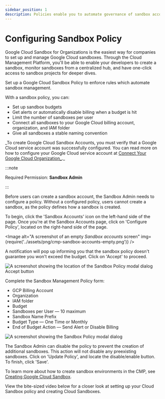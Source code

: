 ```yaml
---
sidebar_position: 1
description: Policies enable you to automate governance of sandbox accounts created by your developers.
---
```


# Configuring Sandbox Policy

Google Cloud Sandbox for Organizations is the easiest way for companies to set up and manage Google Cloud sandboxes. Through the Cloud Management Platform, you'll be able to enable your developers to create a sandbox, monitor sandboxes from a centralized hub, and have one-click access to sandbox projects for deeper dives.

Set up a Google Cloud Sandbox Policy to enforce rules which automate sandbox management.

With a sandbox policy, you can:

- Set up sandbox budgets
- Get alerts or automatically disable billing when a budget is hit
- Limit the number of sandboxes per user
- Connect all sandboxes to your Google Cloud billing account, organization, and IAM folder
- Give all sandboxes a stable naming convention

_To create Google Cloud Sandbox Accounts, you must verify that a Google Cloud service account was successfully configured. You can read more on how to configure your Google Cloud service account at [Connect Your Google Cloud Organization_](../google-cloud/connect-google-cloud-service-account.mdx).\_

:::note

Required Permission: **Sandbox Admin**

:::

Before users can create a sandbox account, the Sandbox Admin needs to configure a policy. Without a configured policy, users cannot create a sandbox, as the policy defines how a sandbox is created.

To begin, click the 'Sandbox Accounts' icon on the left-hand side of the page. Once you're at the Sandbox Accounts page, click on 'Configure Policy', located on the right-hand side of the page.


<Image
  alt="A screenshot of an empty _Sandbox accounts_ screen"
  img={require('../assets/png/cmp-sandbox-accounts-empty.png')}
/>

A notification will pop up informing you that the sandbox policy doesn't guarantee you won't exceed the budget. Click on 'Accept' to proceed.

![A screenshot showing the location of the Sandbox Policy modal dialog Accept button](../assets/png/cmp-sandbox-policy-1.png)

Complete the Sandbox Management Policy form:

- GCP Billing Account
- Organization
- IAM folder
- Budget
- Sandboxes per User &mdash; 10 maximum
- Sandbox Name Prefix
- Budget Type &mdash; One Time or Monthly
- End of Budget Action &mdash; Send Alert or Disable Billing

![A screenshot showing the Sandbox Policy modal dialog](../assets/png/cmp-sandbox-policy-2.png)

The Sandbox Admin can disable the policy to prevent the creation of additional sandboxes. This action will not disable any preexisting sandboxes. Click on 'Update Policy', and locate the disable/enable button. To finish, click 'Save'.

To learn more about how to create sandbox environments in the CMP, see [Creating Google Cloud Sandbox](create-gcp-sandbox-accounts.mdx).

View the bite-sized video below for a closer look at setting up your Cloud Sandbox policy and creating Cloud Sandboxes.


<LoomEmbed id="2e2adffc48464c0189b87e4750e7b7d3" />
